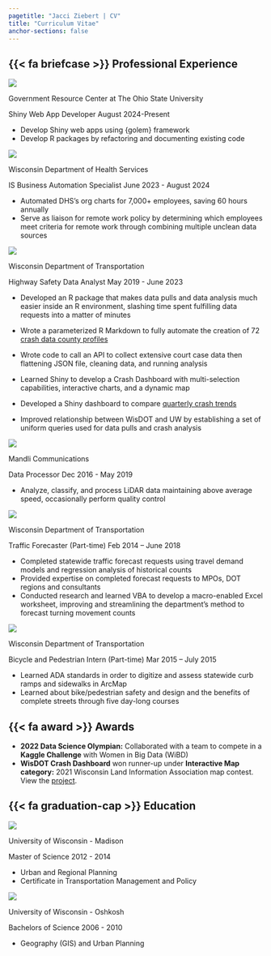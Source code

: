 ```yaml
---
pagetitle: "Jacci Ziebert | CV"
title: "Curriculum Vitae"
anchor-sections: false
---
```


## {{< fa briefcase >}} Professional Experience


::: {.d-inline-flex style="align-items:baseline"}
::: cv_img
![](/assets/img/GRC_logo_horiz_2024.png){fig-alt="Government Resource Center logo"}
:::

::: h3
Government Resource Center at The Ohio State University
:::
:::

[Shiny Web App Developer]{.h5} [August 2024-Present]{.cv-date}

-   Develop Shiny web apps using {golem} framework
-   Develop R packages by refactoring and documenting existing code

::: {.d-inline-flex style="align-items:baseline"}
::: cv_img
![](/assets/img/dhs.png){fig-alt="Wisconsin Department of Health Services logo"}
:::

::: h3
Wisconsin Department of Health Services
:::
:::

[IS Business Automation Specialist]{.h5} [June 2023 - August 2024]{.cv-date}

-   Automated DHS’s org charts for 7,000+ employees, saving 60 hours annually
-   Serve as liaison for remote work policy by determining which employees meet criteria for remote work through combining
multiple unclean data sources

::: {.d-inline-flex style="align-items:baseline"}
::: cv_img
![](/assets/img/dot.png){fig-alt="Wisconsin Department of Transportation logo"}
:::

::: h3
Wisconsin Department of Transportation
:::
:::

[Highway Safety Data Analyst]{.h5} [May 2019 - June 2023]{.cv-date}

-   Developed an R package that makes data pulls and data analysis much easier inside an R environment, slashing time spent fulfilling data requests into a matter of minutes

-   Wrote a parameterized R Markdown to fully automate the creation of 72 [crash data county profiles](https://transportal.cee.wisc.edu/partners/community-maps/tsc_resources/CM%20profile%20files/2022/Dane_2022.html)

-   Wrote code to call an API to collect extensive court case data then flattening JSON file, cleaning data, and running analysis

-   Learned Shiny to develop a Crash Dashboard with multi-selection capabilities, interactive charts, and a dynamic map

-   Developed a Shiny dashboard to compare [quarterly crash trends](communitymaps.wi.gov/crash/public/Dashboard/)

-   Improved relationship between WisDOT and UW by establishing a set of uniform queries used for data pulls and crash analysis

::: {.d-inline-flex style="align-items:baseline"}
::: cv_img
![](/assets/img/mandli.png){fig-alt="Mandli Communications logo"}
:::

::: h3
Mandli Communications
:::
:::

[Data Processor]{.h5} [Dec 2016 - May 2019]{.cv-date}

-   Analyze, classify, and process LiDAR data maintaining above average speed, occasionally perform quality control

::: {.d-inline-flex style="align-items:baseline"}
::: cv_img
![](/assets/img/dot.png){fig-alt="Wisconsin Department of Transportation logo"}
:::

::: h3
Wisconsin Department of Transportation
:::
:::

[Traffic Forecaster (Part-time)]{.h5} [Feb 2014 -- June 2018]{.cv-date}

-   Completed statewide traffic forecast requests using travel demand models and regression analysis of historical counts
-   Provided expertise on completed forecast requests to MPOs, DOT regions and consultants
-   Conducted research and learned VBA to develop a macro-enabled Excel worksheet, improving and streamlining the department's method to forecast turning movement counts

::: {.d-inline-flex style="align-items:baseline"}
::: cv_img
![](/assets/img/dot.png){fig-alt="Wisconsin Department of Transportation logo"}
:::

::: h3
Wisconsin Department of Transportation
:::
:::

[Bicycle and Pedestrian Intern (Part-time)]{.h5} [Mar 2015 -- July 2015]{.cv-date}

-   Learned ADA standards in order to digitize and assess statewide curb ramps and sidewalks in ArcMap
-   Learned about bike/pedestrian safety and design and the benefits of complete streets through five day-long courses

## {{< fa award >}} Awards

-   **2022 Data Science Olympian:** Collaborated with a team to compete in a **Kaggle Challenge** with Women in Big Data (WiBD)
-   **WisDOT Crash Dashboard** won runner-up under **Interactive Map category:** 2021 Wisconsin Land Information Association map contest. View the [project](/projects/crash_dashboard.html).

## {{< fa graduation-cap >}} Education

::: {.d-inline-flex style="align-items:baseline"}
::: cv_img
![](/assets/img/uw.png){fig-alt="University of Wisconsin - Madison logo"}
:::

::: h3
University of Wisconsin - Madison
:::
:::

[Master of Science]{.h5} [2012 - 2014]{.cv-date}

-   Urban and Regional Planning
-   Certificate in Transportation Management and Policy

::: {.d-inline-flex style="align-items:baseline"}
::: cv_img
![](/assets/img/uwo.png){fig-alt="University of Wisconsin - Oshkosh logo"}
:::

::: h3
University of Wisconsin - Oshkosh
:::
:::

[Bachelors of Science]{.h5} [2006 - 2010]{.cv-date}

-   Geography (GIS) and Urban Planning
